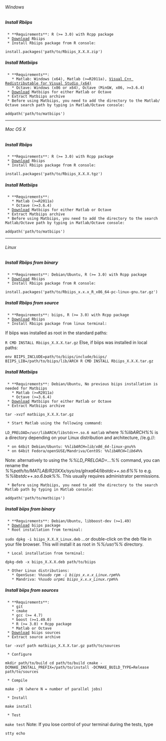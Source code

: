 ====== Windows ======

===== Install Rbiips =====

  * **Requirements**: R (>= 3.0) with Rcpp package
  * [[https://alea.bordeaux.inria.fr/biips/doku.php?id=download|Download]] Rbiips
  * Install Rbiips package from R console:

<code>install.packages('path/to/Rbiips_X.X.X.zip')</code>
===== Install Matbiips =====

  * **Requirements**:
    * Matlab: Windows (x64), Matlab (>=R2011a), [[http://www.microsoft.com/en-US/download/details.aspx?id=30679|Visual C++ Redistributable for Visual Studio (x64)]]
    * Octave: Windows (x86 or x64), Octave (MinGW, x86, >=3.6.4)
  * [[https://alea.bordeaux.inria.fr/biips/doku.php?id=download|Download]] Matbiips for either Matlab or Octave
  * Extract Matbiips archive
  * Before using Matbiips, you need to add the directory to the Matlab/Octave search path by typing in Matlab/Octave console:

<code>addpath('path/to/matbiips')</code>

----

====== Mac OS X ======

===== Install Rbiips =====

  * **Requirements**: R (>= 3.0) with Rcpp package
  * [[https://alea.bordeaux.inria.fr/biips/doku.php?id=download|Download]] Rbiips
  * Install Rbiips package from R console:

<code>install.packages('path/to/Rbiips_X.X.X.tgz')</code>
===== Install Matbiips =====

  * **Requirements**:
    * Matlab (>=R2011a)
    * Octave (>=3.6.4)
  * [[https://alea.bordeaux.inria.fr/biips/doku.php?id=download|Download]] Matbiips for either Matlab or Octave
  * Extract Matbiips archive
  * Before using Matbiips, you need to add the directory to the search Matlab/Octave path by typing in Matlab/Octave console:

<code>addpath('path/to/matbiips')</code>

----

====== Linux ======

===== Install Rbiips from binary =====

  * **Requirements**: Debian/Ubuntu, R (>= 3.0) with Rcpp package
  * [[https://alea.bordeaux.inria.fr/biips/doku.php?id=download|Download]] Rbiips
  * Install Rbiips package from R console:

<code>install.packages('path/to/Rbiips_x.x.x_R_x86_64-pc-linux-gnu.tar.gz')</code>
===== Install Rbiips from source =====

  * **Requirements**: biips, R (>= 3.0) with Rcpp package
  * [[https://alea.bordeaux.inria.fr/biips/doku.php?id=download|Download]] Rbiips
  * Install Rbiips package from linux terminal:

If biips was installed as root in the standard paths:

<code>R CMD INSTALL Rbiips_X.X.X.tar.gz</code>
Else, if biips was installed in local paths:

<code>env BIIPS_INCLUDE=path/to/biips/include/biips/ BIIPS_LIB=/path/to/biips/lib/ARCH R CMD INSTALL Rbiips_X.X.X.tar.gz</code>
===== Install Matbiips =====

  * **Requirements**: Debian/Ubuntu, No previous biips installation is needed for Matbiips
    * Matlab (>=R2011a)
    * Octave (>=3.6.4)
  * [[https://alea.bordeaux.inria.fr/biips/doku.php?id=download|Download]] Matbiips for either Matlab or Octave
  * Extract Matbiips archive

<code>tar -xvzf matbiips_X.X.X.tar.gz</code>
  * Start Matlab using the following command:

<code>LD_PRELOAD=/usr/libARCH/libstdc++.so.6 matlab</code>
where ''%%libARCH%%'' is a directory depending on your Linux distribution and architecture, //e.g.//:

  * on 64bit Debian/Ubuntu: ''%%libARCH=lib/x86_64-linux-gnu%%''
  * on 64bit Fedora/openSUSE/Mandriva/CentOS: ''%%libARCH=lib64%%''

Note: alternatively to using the ''%%LD_PRELOAD=...%%'' command, you can rename the ''%%path/to/MATLAB/R20XXx/sys/os/glnxa64/libstdc++.so.6%%'' to e.g. ''%%libstdc++.so.6.bak%%''. This usually requires administrator permissions.

  * Before using Matbiips, you need to add the directory to the search Matlab path by typing in Matlab console:

<code>addpath('path/to/matbiips')</code>
===== Install biips from binary =====

  * **Requirements**: Debian/Ubuntu, libboost-dev (>=1.49)
  * [[https://alea.bordeaux.inria.fr/biips/doku.php?id=download|Download]] biips package
  * Root installation from terminal:

<code>sudo dpkg -i biips_X.X.X_Linux.deb</code>
...or double-click on the deb file in your file browser. This will install it as root in ''%%/usr/%%'' directory.

  * Local installation from terminal:

<code>dpkg-deb -x biips_X.X.X.deb  path/to/biips</code>
  * Other Linux distributions:
    * OpenSuse: ''%%sudo rpm -i biips_x.x.x_Linux.rpm%%''
    * Mandriva: ''%%sudo urpmi biips_x.x.x_Linux.rpm%%''

===== Install biips from sources =====

  * **Requirements**:
    * git
    * cmake
    * gcc (>= 4.7)
    * boost (>=1.49.0)
    * R (>= 3.0) + Rcpp package
    * Matlab or Octave
  * [[https://alea.bordeaux.inria.fr/biips/doku.php?id=download|Download]] biips sources
  * Extract source archive

<code>tar -xvzf path matbiips_X.X.X.tar.gz path/to/sources</code>
  * Configure

<code>mkdir path/to/build
cd path/to/build
cmake -DCMAKE_INSTALL_PREFIX=/path/to/install -DCMAKE_BUILD_TYPE=Release path/to/sources</code>
  * Compile

<code>make -jN (where N = number of parallel jobs)</code>
  * Install

<code>make install</code>
  * Test

<code>make test</code>
Note: If you lose control of your terminal during the tests, type

<code>stty echo</code>
